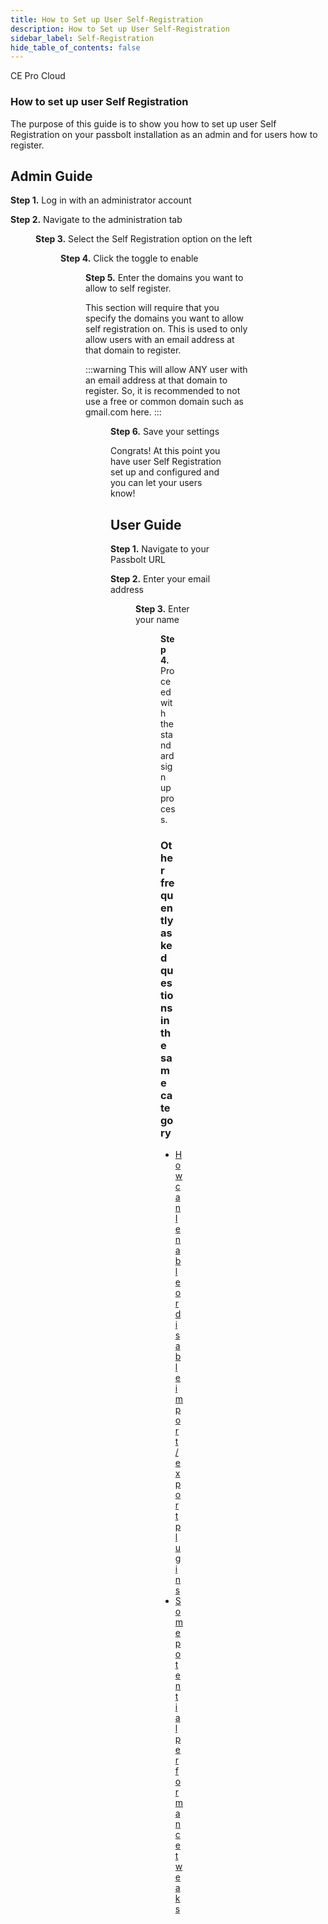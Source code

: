 ```yaml
---
title: How to Set up User Self-Registration
description: How to Set up User Self-Registration
sidebar_label: Self-Registration
hide_table_of_contents: false
---
```



<div style={{display: "flex", gap: "1rem"}}>
  <Chips link="https://www.passbolt.com/ce/docker" isUnderMainTitle={true}>CE</Chips>
  <Chips link="https://www.passbolt.com/pricing/pro" isUnderMainTitle={true}>Pro</Chips>
  <Chips link="https://www.passbolt.com/pricing/cloud" isUnderMainTitle={true}>Cloud</Chips>
</div>

### How to set up user Self Registration

The purpose of this guide is to show you how to set up user Self Registration on your passbolt installation as an admin and for users how to register.

## Admin Guide
<b>Step 1.</b> Log in with an administrator account

<b>Step 2.</b> Navigate to the administration tab

<Figure
  src={
    '/img/help/2023/02/self-registration/Admin1.png'
  }
  caption="fig. Navigate to admin tab"
  alt="Admin tab"
/>

<b>Step 3.</b> Select the Self Registration option on the left

<Figure
  src={
    '/img/help/2023/02/self-registration/Admin2.png'
  }
  caption="fig. Navigate to self registration"
  alt="Self registration tab"
/>

<b>Step 4.</b> Click the toggle to enable

<Figure
  src={
    '/img/help/2023/02/self-registration/Admin3.png'
  }
  caption="fig. Toggle self registration"
  alt="Toggle self registration"
/>

<b>Step 5.</b> Enter the domains you want to allow to self register.

This section will require that you specify the domains you want to allow self registration on. This is used to only allow users with an email address at that domain to register.


:::warning
This will allow ANY user with an email address at that domain to register. So, it is recommended to not use a free or common domain such as gmail.com here.
:::

<Figure
  src={
    '/img/help/2023/02/self-registration/Admin4.png'
  }
  caption="fig. Enter domains"
  alt="Enter domains"
/>

<b>Step 6.</b> Save your settings

Congrats! At this point you have user Self Registration set up and configured and you can let your users know!

## User Guide
<b>Step 1.</b> Navigate to your Passbolt URL

<b>Step 2.</b> Enter your email address

<Figure
  src={
    '/img/help/2023/02/self-registration/User1.png'
  }
  caption="fig. Enter your email address"
  alt="Enter your email address"
/>

<b>Step 3.</b> Enter your name

<Figure
  src={
    '/img/help/2023/02/self-registration/User2.png'
  }
  caption="fig. Enter your name"
  alt="Enter your name"
/>

<b>Step 4.</b> Proceed with the standard sign up process.

### Other frequently asked questions in the same category
<ul>
    <li>
        <a href={`/docs/admin/faq/enable-disable-import-export-plugins`}>How can I enable or disable import / export plugins</a>
    </li>
    <li>
        <a href={`/docs/hosting/troubleshooting/performance-tweaks/`}>Some potential performance tweaks</a>
    </li>
</ul>
